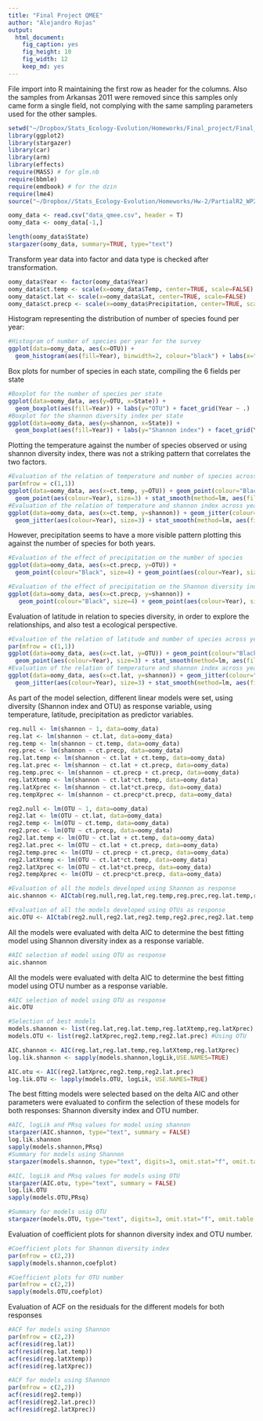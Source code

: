 ```yaml
---
title: "Final Project QMEE"
author: "Alejandro Rojas"
output:
  html_document:
    fig_caption: yes
    fig_height: 10
    fig_width: 12
    keep_md: yes
---
```



File import into R maintaining the first row as header for the columns.  Also the samples from Arkansas 2011 were removed since this samples only came form a single field, not complying with the same sampling parameters used for the other samples.
```r
setwd("~/Dropbox/Stats_Ecology-Evolution/Homeworks/Final_project/Final_Project_QMEE/")
library(ggplot2)
library(stargazer)
library(car)
library(arm)
library(effects)
require(MASS) # for glm.nb
require(bbmle)
require(emdbook) # for the dzin
require(lme4)
source("~/Dropbox//Stats_Ecology-Evolution/Homeworks/Hw-2/PartialR2_WP2012_ID.R")

oomy_data <- read.csv("data_qmee.csv", header = T)
oomy_data <- oomy_data[-1,]
```

```r
length(oomy_data$State)
stargazer(oomy_data, summary=TRUE, type="text")
```

Transform year data into factor and data type is checked after transformation.
```r
oomy_data$Year <- factor(oomy_data$Year)
oomy_data$ct.temp <- scale(x=oomy_data$Temp, center=TRUE, scale=FALSE)
oomy_data$ct.lat <- scale(x=oomy_data$Lat, center=TRUE, scale=FALSE)
oomy_data$ct.precp <- scale(x=oomy_data$Precipitation, center=TRUE, scale=FALSE)
```

Histogram representing the distribution of number of species found per year:
```r
#Histogram of number of species per year for the survey
ggplot(data=oomy_data, aes(x=OTU)) +
  geom_histogram(aes(fill=Year), binwidth=2, colour="black") + labs(x="OTU") + facet_grid(Year ~ .)
```

Box plots for number of species in each state, compiling the 6 fields per state
```r
#Boxplot for the number of species per state
ggplot(data=oomy_data, aes(y=OTU, x=State)) +
  geom_boxplot(aes(fill=Year)) + labs(y="OTU") + facet_grid(Year ~ .)
#Boxplot for the shannon diversity index per state
ggplot(data=oomy_data, aes(y=shannon, x=State)) +
  geom_boxplot(aes(fill=Year)) + labs(y="Shannon index") + facet_grid(Year ~ .)
```

Plotting the temperature against the number of species observed or using shannon diversity index, there was not a striking pattern that correlates the two factors.  
```r
#Evaluation of the relation of temperature and number of species across years
par(mfrow = c(1,1))
ggplot(data=oomy_data, aes(x=ct.temp, y=OTU)) + geom_point(colour="Black", size=4) +
  geom_point(aes(colour=Year), size=3) + stat_smooth(method=lm, aes(fill=Year)) + labs(x="Temperature (ºC)", y="OTU") 
#Evaluation of the relation of temperature and shannon index across years
ggplot(data=oomy_data, aes(x=ct.temp, y=shannon)) + geom_jitter(colour="Black", size=4) +
  geom_jitter(aes(colour=Year), size=3) + stat_smooth(method=lm, aes(fill=Year)) + labs(x="Temperature (ºC)", y="Shannon index") 
```

However, precipitation seems to have a more visible pattern plotting this against the number of species for both years.
```r
#Evaluation of the effect of precipitation on the number of species
ggplot(data=oomy_data, aes(x=ct.precp, y=OTU)) +
  geom_point(colour="Black", size=4) + geom_point(aes(colour=Year), size=3) + stat_smooth(method=lm, aes(fill=Year)) + labs(x="Precipitation (mm)", y="OTU")                                                                     

#Evaluation of the effect of precipitation on the Shannon diversity index
ggplot(data=oomy_data, aes(x=ct.precp, y=shannon)) + 
   geom_point(colour="Black", size=4) + geom_point(aes(colour=Year), size=3) + stat_smooth(method=lm, aes(fill=Year)) + labs(x="Precipitation (mm)", y="Shannon index")
```

Evaluation of latitude in relation to species diversity, in order to explore the relationships, and also test a ecological perspective.
```r
#Evaluation of the relation of latitude and number of species across years
par(mfrow = c(1,1))
ggplot(data=oomy_data, aes(x=ct.lat, y=OTU)) + geom_point(colour="Black", size=4) +
  geom_point(aes(colour=Year), size=3) + stat_smooth(method=lm, aes(fill=Year)) + labs(x="Latitude", y="OTU") 
#Evaluation of the relation of temperature and shannon index across years
ggplot(data=oomy_data, aes(x=ct.lat, y=shannon)) + geom_jitter(colour="Black", size=4) +
  geom_jitter(aes(colour=Year), size=3) + stat_smooth(method=lm, aes(fill=Year)) + labs(x="Latitude", y="Shannon index") 
```

As part of the model selection, different linear models were set, using diversity (Shannon index and OTU) as response variable, using temperature, latitude, precipitation as predictor variables. 
```r
reg.null <- lm(shannon ~ 1, data=oomy_data)
reg.lat <- lm(shannon ~ ct.lat, data=oomy_data)
reg.temp <- lm(shannon ~ ct.temp, data=oomy_data)
reg.prec <- lm(shannon ~ ct.precp, data=oomy_data)
reg.lat.temp <- lm(shannon ~ ct.lat + ct.temp, data=oomy_data)
reg.lat.prec <- lm(shannon ~ ct.lat + ct.precp, data=oomy_data)
reg.temp.prec <- lm(shannon ~ ct.precp + ct.precp, data=oomy_data)
reg.latXtemp <- lm(shannon ~ ct.lat*ct.temp, data=oomy_data)
reg.latXprec <- lm(shannon ~ ct.lat*ct.precp, data=oomy_data)
reg.tempXprec <- lm(shannon ~ ct.precp*ct.precp, data=oomy_data)

reg2.null <- lm(OTU ~ 1, data=oomy_data)
reg2.lat <- lm(OTU ~ ct.lat, data=oomy_data)
reg2.temp <- lm(OTU ~ ct.temp, data=oomy_data)
reg2.prec <- lm(OTU ~ ct.precp, data=oomy_data)
reg2.lat.temp <- lm(OTU ~ ct.lat + ct.temp, data=oomy_data)
reg2.lat.prec <- lm(OTU ~ ct.lat + ct.precp, data=oomy_data)
reg2.temp.prec <- lm(OTU ~ ct.precp + ct.precp, data=oomy_data)
reg2.latXtemp <- lm(OTU ~ ct.lat*ct.temp, data=oomy_data)
reg2.latXprec <- lm(OTU ~ ct.lat*ct.precp, data=oomy_data)
reg2.tempXprec <- lm(OTU ~ ct.precp*ct.precp, data=oomy_data)
```


```r
#Evaluation of all the models developed using Shannon as response
aic.shannon <- AICtab(reg.null,reg.lat,reg.temp,reg.prec,reg.lat.temp,reg.lat.prec,reg.temp.prec,reg.latXtemp,reg.latXprec,reg.tempXprec, weights=TRUE)

#Evaluation of all the models developed using OTUs as response
aic.OTU <- AICtab(reg2.null,reg2.lat,reg2.temp,reg2.prec,reg2.lat.temp,reg2.lat.prec,reg2.temp.prec,reg2.latXtemp,reg2.latXprec,reg2.tempXprec, weights=TRUE)
```

All the models were evaluated with delta AIC to determine the best fitting model using Shannon diversity index as a response variable.
```r
#AIC selection of model using OTU as response
aic.shannon
```

All the models were evaluated with delta AIC to determine the best fitting model using OTU number as a response variable.
```r
#AIC selection of model using OTU as response
aic.OTU
```

```r
#Selection of best models
models.shannon <- list(reg.lat,reg.lat.temp,reg.latXtemp,reg.latXprec) #Using shannon index
models.OTU <- list(reg2.latXprec,reg2.temp,reg2.lat.prec) #Using OTU

AIC.shannon <- AIC(reg.lat,reg.lat.temp,reg.latXtemp,reg.latXprec)
log.lik.shannon <- sapply(models.shannon,logLik,USE.NAMES=TRUE)

AIC.otu <- AIC(reg2.latXprec,reg2.temp,reg2.lat.prec)
log.lik.OTU <- lapply(models.OTU, logLik, USE.NAMES=TRUE)
```


The best fitting models were selected based on the delta AIC and other parameters were evaluated to confirm the selection of these models for both responses: Shannon diversity index and OTU number.
```r
#AIC, logLik and PRsq values for model using shannon
stargazer(AIC.shannon, type="text", summary = FALSE)
log.lik.shannon
sapply(models.shannon,PRsq)
#Summary for models using Shannon
stargazer(models.shannon, type="text", digits=3, omit.stat="f", omit.table.layout="n")

#AIC, logLik and PRsq values for models using OTU
stargazer(AIC.otu, type="text", summary = FALSE)
log.lik.OTU
sapply(models.OTU,PRsq)

#Summary for models usig OTU
stargazer(models.OTU, type="text", digits=3, omit.stat="f", omit.table.layout="n")
```

Evaluation of coefficient plots for shannon diversity index and OTU number.
```r
#Coefficient plots for Shannon diversity index
par(mfrow = c(2,2))
sapply(models.shannon,coefplot)

#Coefficient plots for OTU number
par(mfrow = c(2,2))
sapply(models.OTU,coefplot)
```

Evaluation of ACF on the residuals for the different models for both responses
```r
#ACF for models using Shannon
par(mfrow = c(2,2))
acf(resid(reg.lat))
acf(resid(reg.lat.temp))
acf(resid(reg.latXtemp))
acf(resid(reg.latXprec))

#ACF for models using Shannon
par(mfrow = c(2,2))
acf(resid(reg2.temp))
acf(resid(reg2.lat.prec))
acf(resid(reg2.latXprec))
```